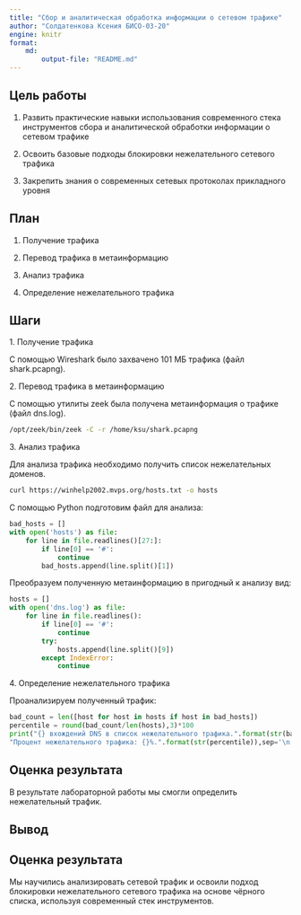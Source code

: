 ```yaml
---
title: "Сбор и аналитическая обработка информации о сетевом трафике"
author: "Солдатенкова Ксения БИСО-03-20"
engine: knitr
format:
    md:
        output-file: "README.md"
---
```


## Цель работы

1. Развить практические навыки использования современного стека инструментов сбора и аналитической обработки информации о сетевом трафике

2. Освоить базовые подходы блокировки нежелательного сетевого трафика

3. Закрепить знания о современных сетевых протоколах прикладного уровня

## План

1. Получение трафика

2. Перевод трафика в метаинформацию

3. Анализ трафика

4. Определение нежелательного трафика

## Шаги

1\. Получение трафика 

С помощью Wireshark было захвачено 101 МБ трафика (файл shark.pcapng).

2\. Перевод трафика в метаинформацию 

С помощью утилиты zeek была получена метаинформация о трафике (файл dns.log).

```bash
/opt/zeek/bin/zeek -C -r /home/ksu/shark.pcapng
```

3\. Анализ трафика

Для анализа трафика необходимо получить список нежелательных доменов.

```bash
curl https://winhelp2002.mvps.org/hosts.txt -o hosts
```

С помощью Python подготовим файл для анализа:

```python
bad_hosts = []
with open('hosts') as file:
    for line in file.readlines()[27:]:
        if line[0] == '#':
            continue
        bad_hosts.append(line.split()[1])
```

Преобразуем полученную метаинформацию в пригодный к анализу вид:

```python
hosts = []
with open('dns.log') as file:
    for line in file.readlines():
        if line[0] == '#':
            continue
        try:
            hosts.append(line.split()[9])
        except IndexError:
            continue
```

4\. Определение нежелательного трафика

Проанализируем полученный трафик:

```python
bad_count = len([host for host in hosts if host in bad_hosts])
percentile = round(bad_count/len(hosts),3)*100
print("{} вхождений DNS в список нежелательного трафика.".format(str(bad_count)),
"Процент нежелательного трафика: {}%.".format(str(percentile)),sep='\n')
```

## Оценка результата

В результате лабораторной работы мы смогли определить нежелательный трафик.

## Вывод

## Оценка результата

Мы научились анализировать сетевой трафик и освоили подход блокировки нежелательного сетевого трафика на основе чёрного списка, используя современный стек инструментов.